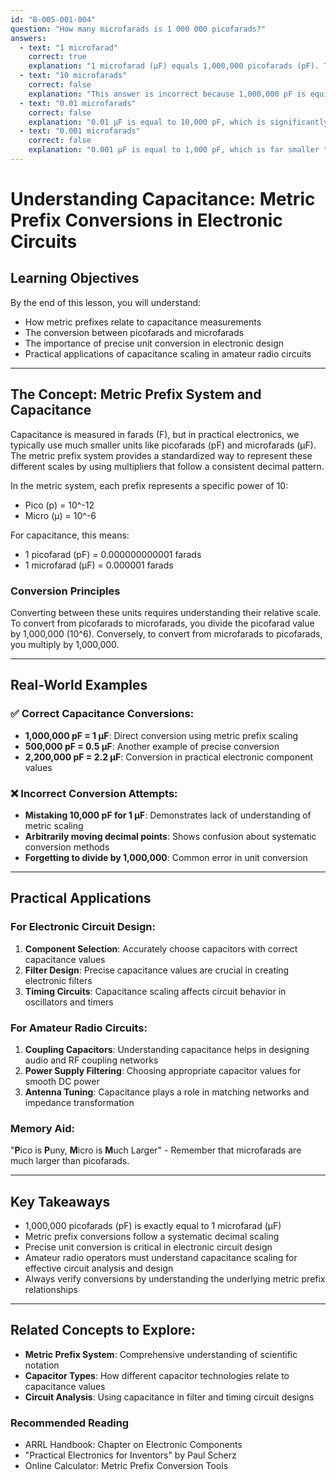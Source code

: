 ```yaml
---
id: "B-005-001-004"
question: "How many microfarads is 1 000 000 picofarads?"
answers:
  - text: "1 microfarad"
    correct: true
    explanation: "1 microfarad (μF) equals 1,000,000 picofarads (pF). This is because the metric prefix system follows a consistent decimal scaling where 1 μF = 10^-6 F and 1 pF = 10^-12 F. By converting, 1,000,000 pF multiplied by 10^-6 equals 1 μF. Understanding these metric conversions is crucial for calculating and understanding electronic component values in amateur radio circuits."
  - text: "10 microfarads"
    correct: false
    explanation: "This answer is incorrect because 1,000,000 pF is equivalent to 1 μF, not 10 μF. The conversion requires understanding the precise relationship between picofarads and microfarads in the metric prefix system."
  - text: "0.01 microfarads"
    correct: false
    explanation: "0.01 μF is equal to 10,000 pF, which is significantly less than 1,000,000 pF. This answer demonstrates a misunderstanding of metric prefix conversions and capacitance scaling."
  - text: "0.001 microfarads"
    correct: false
    explanation: "0.001 μF is equal to 1,000 pF, which is far smaller than 1,000,000 pF. This answer shows an incorrect application of metric prefix conversion principles."
---
```


# Understanding Capacitance: Metric Prefix Conversions in Electronic Circuits

## Learning Objectives
By the end of this lesson, you will understand:
- How metric prefixes relate to capacitance measurements
- The conversion between picofarads and microfarads
- The importance of precise unit conversion in electronic design
- Practical applications of capacitance scaling in amateur radio circuits

---

## The Concept: Metric Prefix System and Capacitance

Capacitance is measured in farads (F), but in practical electronics, we typically use much smaller units like picofarads (pF) and microfarads (μF). The metric prefix system provides a standardized way to represent these different scales by using multipliers that follow a consistent decimal pattern.

In the metric system, each prefix represents a specific power of 10:
- Pico (p) = 10^-12
- Micro (μ) = 10^-6

For capacitance, this means:
- 1 picofarad (pF) = 0.000000000001 farads
- 1 microfarad (μF) = 0.000001 farads

### Conversion Principles

Converting between these units requires understanding their relative scale. To convert from picofarads to microfarads, you divide the picofarad value by 1,000,000 (10^6). Conversely, to convert from microfarads to picofarads, you multiply by 1,000,000.

---

## Real-World Examples

### ✅ Correct Capacitance Conversions:
- **1,000,000 pF = 1 μF**: Direct conversion using metric prefix scaling
- **500,000 pF = 0.5 μF**: Another example of precise conversion
- **2,200,000 pF = 2.2 μF**: Conversion in practical electronic component values

### ❌ Incorrect Conversion Attempts:
- **Mistaking 10,000 pF for 1 μF**: Demonstrates lack of understanding of metric scaling
- **Arbitrarily moving decimal points**: Shows confusion about systematic conversion methods
- **Forgetting to divide by 1,000,000**: Common error in unit conversion

---

## Practical Applications

### For Electronic Circuit Design:
1. **Component Selection**: Accurately choose capacitors with correct capacitance values
2. **Filter Design**: Precise capacitance values are crucial in creating electronic filters
3. **Timing Circuits**: Capacitance scaling affects circuit behavior in oscillators and timers

### For Amateur Radio Circuits:
1. **Coupling Capacitors**: Understanding capacitance helps in designing audio and RF coupling networks
2. **Power Supply Filtering**: Choosing appropriate capacitor values for smooth DC power
3. **Antenna Tuning**: Capacitance plays a role in matching networks and impedance transformation

### Memory Aid:
"**P**ico is **P**uny, **M**icro is **M**uch Larger" - Remember that microfarads are much larger than picofarads.

---

## Key Takeaways

- 1,000,000 picofarads (pF) is exactly equal to 1 microfarad (μF)
- Metric prefix conversions follow a systematic decimal scaling
- Precise unit conversion is critical in electronic circuit design
- Amateur radio operators must understand capacitance scaling for effective circuit analysis and design
- Always verify conversions by understanding the underlying metric prefix relationships

---

## Related Concepts to Explore:
- **Metric Prefix System**: Comprehensive understanding of scientific notation
- **Capacitor Types**: How different capacitor technologies relate to capacitance values
- **Circuit Analysis**: Using capacitance in filter and timing circuit designs

### Recommended Reading
- ARRL Handbook: Chapter on Electronic Components
- "Practical Electronics for Inventors" by Paul Scherz
- Online Calculator: Metric Prefix Conversion Tools
